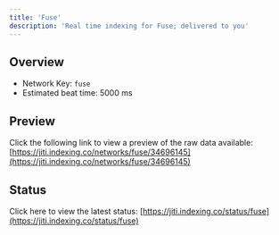 ```yaml
---
title: 'Fuse'
description: 'Real time indexing for Fuse; delivered to you'
---
```


## Overview
- Network Key: `fuse`
- Estimated beat time: 5000 ms

## Preview
Click the following link to view a preview of the raw data available: [https://jiti.indexing.co/networks/fuse/34696145](https://jiti.indexing.co/networks/fuse/34696145)

## Status
Click here to view the latest status: [https://jiti.indexing.co/status/fuse](https://jiti.indexing.co/status/fuse)
